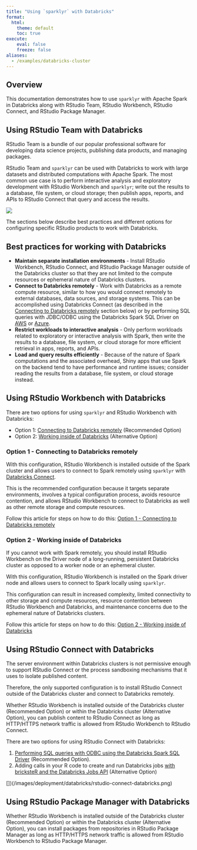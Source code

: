 ```yaml
---
title: "Using `sparklyr` with Databricks"
format:
  html:
    theme: default
    toc: true
execute:
    eval: false
    freeze: false
aliases:
  - /examples/databricks-cluster
---
```


## Overview

This documentation demonstrates how to use `sparklyr` with Apache Spark in Databricks along with RStudio Team, RStudio Workbench, RStudio Connect, and RStudio Package Manager.

## Using RStudio Team with Databricks

RStudio Team is a bundle of our popular professional software for developing data science projects, publishing data products, and managing packages.

RStudio Team and `sparklyr` can be used with Databricks to work with large datasets and distributed computations with Apache Spark. The most common use case is to perform interactive analysis and exploratory development with RStudio Workbench and `sparklyr`; write out the results to a database, file system, or cloud storage; then publish apps, reports, and APIs to RStudio Connect that query and access the results.

![](/images/deployment/databricks/rstudio-databricks-architecture.png)

The sections below describe best practices and different options for configuring specific RStudio products to work with Databricks.

## Best practices for working with Databricks

-   **Maintain separate installation environments** - Install RStudio Workbench, RStudio Connect, and RStudio Package Manager outside of the Databricks cluster so that they are not limited to the compute resources or ephemeral nature of Databricks clusters.
-   **Connect to Databricks remotely** - Work with Databricks as a remote compute resource, similar to how you would connect remotely to external databases, data sources, and storage systems. This can be accomplished using Databricks Connect (as described in the [Connecting to Databricks remotely](#option-1---connecting-to-databricks-remotely) section below) or by performing SQL queries with JDBC/ODBC using the Databricks Spark SQL Driver on [AWS](https://docs.databricks.com/integrations/bi/jdbc-odbc-bi.html) or [Azure](https://docs.microsoft.com/en-us/azure/databricks/integrations/bi/jdbc-odbc-bi).
-   **Restrict workloads to interactive analysis** - Only perform workloads related to exploratory or interactive analysis with Spark, then write the results to a database, file system, or cloud storage for more efficient retrieval in apps, reports, and APIs.
-   **Load and query results efficiently** - Because of the nature of Spark computations and the associated overhead, Shiny apps that use Spark on the backend tend to have performance and runtime issues; consider reading the results from a database, file system, or cloud storage instead.

## Using RStudio Workbench with Databricks

There are two options for using `sparklyr` and RStudio Workbench with Databricks:

-   Option 1: [Connecting to Databricks remotely](#option-1---connecting-to-databricks-remotely) (Recommended Option)
-   Option 2: [Working inside of Databricks](#option-2---working-inside-of-databricks) (Alternative Option)

### Option 1 - Connecting to Databricks remotely {#option-1---connecting-to-databricks-remotely}

With this configuration, RStudio Workbench is installed outside of the Spark cluster and allows users to connect to Spark remotely using `sparklyr` with [Databricks Connect](https://docs.databricks.com/dev-tools/databricks-connect.html).

This is the recommended configuration because it targets separate environments, involves a typical configuration process, avoids resource contention, and allows RStudio Workbench to connect to Databricks as well as other remote storage and compute resources.

Follow this article for steps on how to do this: [Option 1 - Connecting to Databricks remotely](/deployment/databricks-cluster-remote.qmd)

### Option 2 - Working inside of Databricks {#option-2---working-inside-of-databricks}

If you cannot work with Spark remotely, you should install RStudio Workbench on the Driver node of a long-running, persistent Databricks cluster as opposed to a worker node or an ephemeral cluster.

With this configuration, RStudio Workbench is installed on the Spark driver node and allows users to connect to Spark locally using `sparklyr`.

This configuration can result in increased complexity, limited connectivity to other storage and compute resources, resource contention between RStudio Workbench and Databricks, and maintenance concerns due to the ephemeral nature of Databricks clusters.

Follow this article for steps on how to do this: [Option 2 - Working inside of Databricks](/deployment/databricks-cluster-local.qmd)

## Using RStudio Connect with Databricks

The server environment within Databricks clusters is not permissive enough to support RStudio Connect or the process sandboxing mechanisms that it uses to isolate published content.

Therefore, the only supported configuration is to install RStudio Connect outside of the Databricks cluster and connect to Databricks remotely.

Whether RStudio Workbench is installed outside of the Databricks cluster (Recommended Option) or within the Databricks cluster (Alternative Option), you can publish content to RStudio Connect as long as HTTP/HTTPS network traffic is allowed from RStudio Workbench to RStudio Connect.

There are two options for using RStudio Connect with Databricks:

1.  [Performing SQL queries with ODBC using the Databricks Spark SQL Driver](/deployment/databricks-cluster-odbc) (Recommended Option).
2.  Adding calls in your R code to create and run Databricks jobs [with bricksteR and the Databricks Jobs API](https://github.com/RafiKurlansik/bricksteR/) (Alternative Option)

\[\])(/images/deployment/databricks/rstudio-connect-databricks.png)

## Using RStudio Package Manager with Databricks

Whether RStudio Workbench is installed outside of the Databricks cluster (Recommended Option) or within the Databricks cluster (Alternative Option), you can install packages from repositories in RStudio Package Manager as long as HTTP/HTTPS network traffic is allowed from RStudio Workbench to RStudio Package Manager.
